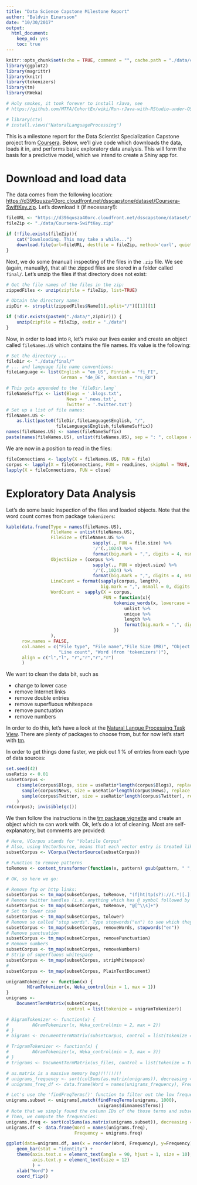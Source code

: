 ---
title: "Data Science Capstone Milestone Report"
author: "Baldvin Einarsson"
date: "10/30/2017"
output:
  html_document:
    keep_md: yes
    toc: true
---

```{r setup, include=FALSE}
knitr::opts_chunk$set(echo = TRUE, comment = "", cache.path = "./data/cache/")
library(ggplot2)
library(magrittr)
library(knitr)
library(tokenizers)
library(tm)
library(RWeka)

# Holy smokes, it took forever to install rJava, see
# https://github.com/MTFA/CohortEx/wiki/Run-rJava-with-RStudio-under-OSX-10.10,-10.11-(El-Capitan)-or-10.12-(Sierra)

# library(ctv)
# install.views("NaturalLanguageProcessing")
```

This is a milestone report for the Data Scientist Specialization Capstone project from [Coursera](https://www.coursera.org). Below, we'll give code which downloads the data, loads it in, and performs basic exploratory data analysis. This will form the basis for a predictive model, which we intend to create a Shiny app for.

# Download and load data

The data comes from the following location:
[https://d396qusza40orc.cloudfront.net/dsscapstone/dataset/Coursera-SwiftKey.zip](https://d396qusza40orc.cloudfront.net/dsscapstone/dataset/Coursera-SwiftKey.zip). Let's download it (if necessary!):

```{r downloadData}

fileURL <- "https://d396qusza40orc.cloudfront.net/dsscapstone/dataset/"
fileZip <- "./data/Coursera-SwiftKey.zip"

if (!file.exists(fileZip)){
    cat("Downloading. This may take a while...")
    download.file(url=fileURL, destfile = fileZip, method='curl', quiet = TRUE)
}

```

Next, we do some (manual) inspecting of the files in the `.zip` file. We see (again, manually), that all the zipped files are stored in a folder called `final/`. Let's unzip the files if that directory does not exist:

```{r unzipFiles}
# Get the file names of the files in the zip:
zippedFiles <- unzip(zipfile = fileZip, list=TRUE)

# Obtain the directory name:
zipDir <- strsplit(zippedFiles$Name[1],split="/")[[1]][1]

if (!dir.exists(paste0("./data/",zipDir))) {
    unzip(zipfile = fileZip, exdir = "./data")
}
```

Now, in order to load into `R`, let's make our lives easier and create an object called `fileNames.US` which contains the file names. It's value is the following:
```{r setFileNamesEtc, echo=FALSE}
# Set the directory ...
fileDir <- "./data/final/"
# ... and language file name conventions:
fileLanguage <- list(English = "en_US", Finnish = "fi_FI",
                     German = "de_DE", Russian = "ru_RU")

# This gets appended to the `fileDir.lang`
fileNameSuffix <- list(Blogs = '.blogs.txt',
                       News = '.news.txt',
                       Twitter = '.twitter.txt')
# Set up a list of file names:
fileNames.US <- 
    as.list(paste0(fileDir,fileLanguage$English, "/", 
                   fileLanguage$English,fileNameSuffix))
names(fileNames.US) <- names(fileNameSuffix)
paste(names(fileNames.US), unlist(fileNames.US), sep = ": ", collapse = "\n") %>% cat
```

We are now in a position to read in the files:
```{r readData, message=FALSE, results='hide', cache=TRUE}
fileConnections <- lapply(X = fileNames.US, FUN = file)
corpus <- lapply(X = fileConnections, FUN = readLines, skipNul = TRUE, encoding = "Latin-1")
lapply(X = fileConnections, FUN = close)
```

# Exploratory Data Analysis

Let's do some basic inspection of the files and loaded objects. Note that the word count comes from package `tokenizers`:
```{r basicFileAndObjectInfo, echo=FALSE, cache=TRUE, dependson="readData"}
kable(data.frame(Type = names(fileNames.US),
                 FileName = unlist(fileNames.US),
                 FileSize = (fileNames.US %>% 
                                 sapply(., FUN = file.size) %>% 
                                 '/'(.,1024) %>% 
                                 format(big.mark = ",", digits = 4, nsmall = 0)),
                 ObjectSize = (corpus %>% 
                                 sapply(., FUN = object.size) %>% 
                                 '/'(.,1024) %>% 
                                 format(big.mark = ",", digits = 4, nsmall = 0)),
                 LineCount = format(sapply(corpus, length),
                                    big.mark = ",", nsmall = 0, digits = 4),
                 WordCount =  sapply(X = corpus, 
                                     FUN = function(x){
                                         tokenize_words(x, lowercase = TRUE) %>%
                                             unlist %>%
                                             unique %>%
                                             length %>%
                                             format(big.mark = ",", digits = 4, nsmall = 0)
                                         })
                 ),
      row.names = FALSE,
      col.names = c("File type", "File name","File Size (MB)", "Object Size (MB)", 
                    "Line count", "Word (from 'tokenizers')"), 
      align = c("l","l", "r","r","r","r")
      )
```

We want to clean the data bit, such as

* change to lower case
* remove Internet links
* remove double entries
* remove superfluous whitespace
* remove punctuation
* remove numbers

In order to do this, let's have a look at the [Natural Langue Processing Task View](https://cran.r-project.org/web/views/NaturalLanguageProcessing.html). There are plenty of packages to choose from, but for now let's start with [tm](https://cran.r-project.org/web/packages/tm/index.html).

In order to get things done faster, we pick out 1 % of entries from each type of data sources:
```{r corpusSubsetting, cache=TRUE, dependson="readData"}
set.seed(42)
useRatio <- 0.01
subsetCorpus <- 
    c(sample(corpus$Blogs, size = useRatio*length(corpus$Blogs), replace = FALSE),
      sample(corpus$News, size = useRatio*length(corpus$News), replace = FALSE),
      sample(corpus$Twitter, size = useRatio*length(corpus$Twitter), replace = FALSE)
    )
rm(corpus); invisible(gc())
```


We then follow the instructions in the [tm package vignette](https://cran.r-project.org/web/packages/tm/vignettes/tm.pdf) and create an object which `tm` can work with. Ok, let's do a lot of cleaning. Most are self-explanatory, but comments are provided:
```{r echo=TRUE, cache=TRUE, dependson="corpusSubsetting"}
# Here, VCorpus stands for "Volatile Corpus"
# Also, using VectorSource, means that each vector entry is treated like a "document"
subsetCorpus <- VCorpus(VectorSource(subsetCorpus))

# Function to remove patterns
toRemove <- content_transformer(function(x, pattern) gsub(pattern, " ", x))

# OK, so here we go:

# Remove ftp or http links:
subsetCorpus <- tm_map(subsetCorpus, toRemove, "(f|ht)tp(s?)://(.*)[.][a-z]+")
# Remove twitter handles (i.e. anything which has @ symbol followed by non-blank spaces:
subsetCorpus <- tm_map(subsetCorpus, toRemove, "@[^\\s]+")
# Set to lower case
subsetCorpus <- tm_map(subsetCorpus, tolower)
# Remove so called "stop words". Type stopwords("en") to see which they are
subsetCorpus <- tm_map(subsetCorpus, removeWords, stopwords("en"))
# Remove punctuation
subsetCorpus <- tm_map(subsetCorpus, removePunctuation)
# Remove numbers
subsetCorpus <- tm_map(subsetCorpus, removeNumbers)
# Strip of superfluous whitespace
subsetCorpus <- tm_map(subsetCorpus, stripWhitespace)
# 
subsetCorpus <- tm_map(subsetCorpus, PlainTextDocument)
```


```{r ngrams}
unigramTokenizer <- function(x) {
        NGramTokenizer(x, Weka_control(min = 1, max = 1))
}
unigrams <- 
    DocumentTermMatrix(subsetCorpus, 
                       control = list(tokenize = unigramTokenizer))

# BigramTokenizer <- function(x) {
#         NGramTokenizer(x, Weka_control(min = 2, max = 2))
# }
# bigrams <- DocumentTermMatrix(subsetCorpus, control = list(tokenize = BigramTokenizer))

# TrigramTokenizer <- function(x) {
#         NGramTokenizer(x, Weka_control(min = 3, max = 3))
# }
# trigrams <- DocumentTermMatrix(us_files, control = list(tokenize = TrigramTokenizer))
```



```{r plotFreq}

# as.matrix is a massive memory hog!!!!!!!!!
# unigrams_frequency <- sort(colSums(as.matrix(unigrams)), decreasing = TRUE)
# unigrams_freq_df <- data.frame(Word = names(unigrams_frequency), Frequency = unigrams_frequency)

# Let's use the 'findFreqTerms()' function to filter out the low frequency words:
unigrams.subset <- unigrams[,match(findFreqTerms(unigrams, 1000), 
                                   unigrams$dimnames$Terms)]
# Note that we simply found the column IDs of the those terms and subset.
# Then, we compute the frequencies:
unigrams.freq <- sort(colSums(as.matrix(unigrams.subset)), decreasing = TRUE)
unigrams.df <- data.frame(Word = names(unigrams.freq), 
                          Frequency = unigrams.freq)

ggplot(data=unigrams.df, aes(x = reorder(Word, Frequency), y=Frequency)) + 
    geom_bar(stat = "identity") + 
    theme(axis.text.x = element_text(angle = 90, hjust = 1, size = 10),  
          axis.text.y = element_text(size = 12)
          ) + 
    xlab("Word") +
    coord_flip()
```

